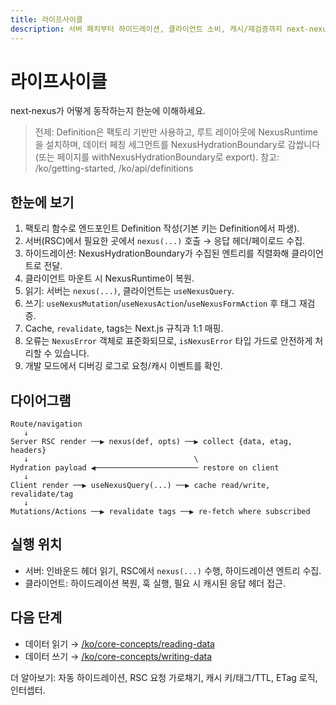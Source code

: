 ```yaml
---
title: 라이프사이클
description: 서버 페치부터 하이드레이션, 클라이언트 소비, 캐시/재검증까지 next‑nexus의 전체 흐름 2분 요약.
---
```


# 라이프사이클

next‑nexus가 어떻게 동작하는지 한눈에 이해하세요.

> 전제: Definition은 팩토리 기반만 사용하고, 루트 레이아웃에 NexusRuntime을 설치하며, 데이터 페칭 세그먼트를 NexusHydrationBoundary로 감쌉니다(또는 페이지를 withNexusHydrationBoundary로 export). 참고: /ko/getting-started, /ko/api/definitions

## 한눈에 보기
1) 팩토리 함수로 엔드포인트 Definition 작성(기본 키는 Definition에서 파생).
2) 서버(RSC)에서 필요한 곳에서 `nexus(...)` 호출 → 응답 헤더/페이로드 수집.
3) 하이드레이션: NexusHydrationBoundary가 수집된 엔트리를 직렬화해 클라이언트로 전달.
4) 클라이언트 마운트 시 NexusRuntime이 복원.
5) 읽기: 서버는 `nexus(...)`, 클라이언트는 `useNexusQuery`.
6) 쓰기: `useNexusMutation`/`useNexusAction`/`useNexusFormAction` 후 태그 재검증.
7) Cache, `revalidate`, tags는 Next.js 규칙과 1:1 매핑.
8) 오류는 `NexusError` 객체로 표준화되므로, `isNexusError` 타입 가드로 안전하게 처리할 수 있습니다.
9) 개발 모드에서 디버깅 로그로 요청/캐시 이벤트를 확인.

## 다이어그램
```text path=null start=null
Route/navigation
   ↓
Server RSC render ──▶ nexus(def, opts) ──▶ collect {data, etag, headers}
   ↓                                     \
Hydration payload ◀─────────────────────── restore on client
   ↓
Client render ──▶ useNexusQuery(...) ──▶ cache read/write, revalidate/tag
   ↓
Mutations/Actions ──▶ revalidate tags ──▶ re-fetch where subscribed
```

## 실행 위치
- 서버: 인바운드 헤더 읽기, RSC에서 `nexus(...)` 수행, 하이드레이션 엔트리 수집.
- 클라이언트: 하이드레이션 복원, 훅 실행, 필요 시 캐시된 응답 헤더 접근.

## 다음 단계
- 데이터 읽기 → [/ko/core-concepts/reading-data](/ko/core-concepts/reading-data)
- 데이터 쓰기 → [/ko/core-concepts/writing-data](/ko/core-concepts/writing-data)

더 알아보기: 자동 하이드레이션, RSC 요청 가로채기, 캐시 키/태그/TTL, ETag 로직, 인터셉터.

